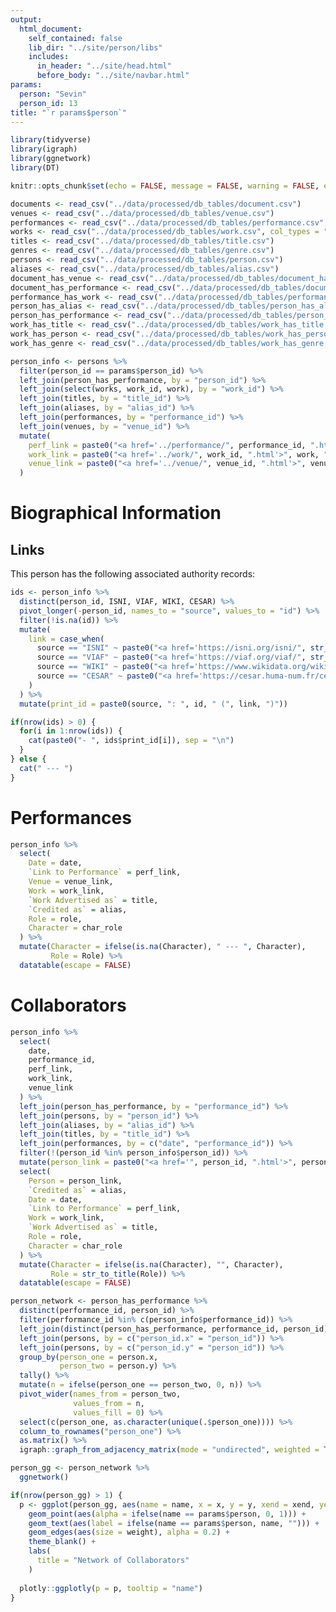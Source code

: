 ```yaml
---
output:
  html_document:
    self_contained: false
    lib_dir: "../site/person/libs"
    includes:
      in_header: "../site/head.html"
      before_body: "../site/navbar.html"
params:
  person: "Sevin"
  person_id: 13
title: "`r params$person`"
---
```


```r
library(tidyverse)
library(igraph)
library(ggnetwork)
library(DT)

knitr::opts_chunk$set(echo = FALSE, message = FALSE, warning = FALSE, error = FALSE)

documents <- read_csv("../data/processed/db_tables/document.csv")
venues <- read_csv("../data/processed/db_tables/venue.csv")
performances <- read_csv("../data/processed/db_tables/performance.csv", col_types = "cnDccccccc")
works <- read_csv("../data/processed/db_tables/work.csv", col_types = "ncccccc")
titles <- read_csv("../data/processed/db_tables/title.csv")
genres <- read_csv("../data/processed/db_tables/genre.csv")
persons <- read_csv("../data/processed/db_tables/person.csv")
aliases <- read_csv("../data/processed/db_tables/alias.csv")
document_has_venue <- read_csv("../data/processed/db_tables/document_has_venue.csv")
document_has_performance <- read_csv("../data/processed/db_tables/document_has_performance.csv")
performance_has_work <- read_csv("../data/processed/db_tables/performance_has_work.csv")
person_has_alias <- read_csv("../data/processed/db_tables/person_has_alias.csv")
person_has_performance <- read_csv("../data/processed/db_tables/person_has_performance.csv")
work_has_title <- read_csv("../data/processed/db_tables/work_has_title.csv")
work_has_person <- read_csv("../data/processed/db_tables/work_has_person.csv")
work_has_genre <- read_csv("../data/processed/db_tables/work_has_genre.csv")

```

```r
person_info <- persons %>%
  filter(person_id == params$person_id) %>%
  left_join(person_has_performance, by = "person_id") %>%
  left_join(select(works, work_id, work), by = "work_id") %>%
  left_join(titles, by = "title_id") %>%
  left_join(aliases, by = "alias_id") %>%
  left_join(performances, by = "performance_id") %>%
  left_join(venues, by = "venue_id") %>%
  mutate(
    perf_link = paste0("<a href='../performance/", performance_id, ".html'>Performance</a>"),
    work_link = paste0("<a href='../work/", work_id, ".html'>", work, "</a>"),
    venue_link = paste0("<a href='../venue/", venue_id, ".html'>", venue, "</a>")
  )

```

# Biographical Information
## Links
This person has the following associated authority records:

```r
ids <- person_info %>%
  distinct(person_id, ISNI, VIAF, WIKI, CESAR) %>%
  pivot_longer(-person_id, names_to = "source", values_to = "id") %>%
  filter(!is.na(id)) %>%
  mutate(
    link = case_when(
      source == "ISNI" ~ paste0("<a href='https://isni.org/isni/", str_remove_all(id, pattern = "\\s"), "'>link</a>"),
      source == "VIAF" ~ paste0("<a href='https://viaf.org/viaf/", str_remove_all(id, pattern = "\\s"), "'>link</a>"),
      source == "WIKI" ~ paste0("<a href='https://www.wikidata.org/wiki/", str_remove_all(id, pattern = "\\s"), "'>link</a>"),
      source == "CESAR" ~ paste0("<a href='https://cesar.huma-num.fr/cesar2/people/people.php?fct=edit&person_UOID=", str_remove_all(id, pattern = "\\s"), "'>link</a>")
    )
  ) %>%
  mutate(print_id = paste0(source, ": ", id, " (", link, ")"))

if(nrow(ids) > 0) {
  for(i in 1:nrow(ids)) {
    cat(paste0("- ", ids$print_id[i]), sep = "\n")  
  }
} else {
  cat(" --- ")
}
```


# Performances
```r
person_info %>%
  select(
    Date = date,
    `Link to Performance` = perf_link,
    Venue = venue_link,
    Work = work_link,
    `Work Advertised as` = title,
    `Credited as` = alias,
    Role = role,
    Character = char_role
  ) %>%
  mutate(Character = ifelse(is.na(Character), " --- ", Character),
         Role = Role) %>%
  datatable(escape = FALSE)
```

# Collaborators
```r
person_info %>%
  select(
    date, 
    performance_id,
    perf_link,
    work_link,
    venue_link
  ) %>%
  left_join(person_has_performance, by = "performance_id") %>%
  left_join(persons, by = "person_id") %>%
  left_join(aliases, by = "alias_id") %>%
  left_join(titles, by = "title_id") %>%
  left_join(performances, by = c("date", "performance_id")) %>%
  filter(!(person_id %in% person_info$person_id)) %>%
  mutate(person_link = paste0("<a href='", person_id, ".html'>", person, "</a>")) %>%
  select(
    Person = person_link,
    `Credited as` = alias,
    Date = date,
    `Link to Performance` = perf_link,
    Work = work_link,
    `Work Advertised as` = title,
    Role = role,
    Character = char_role
  ) %>%
  mutate(Character = ifelse(is.na(Character), "", Character),
         Role = str_to_title(Role)) %>%
  datatable(escape = FALSE)
```



```r
person_network <- person_has_performance %>%
  distinct(performance_id, person_id) %>%
  filter(performance_id %in% c(person_info$performance_id)) %>%
  left_join(distinct(person_has_performance, performance_id, person_id), by = "performance_id") %>%
  left_join(persons, by = c("person_id.x" = "person_id")) %>%
  left_join(persons, by = c("person_id.y" = "person_id")) %>%
  group_by(person_one = person.x,
           person_two = person.y) %>%
  tally() %>%
  mutate(n = ifelse(person_one == person_two, 0, n)) %>%
  pivot_wider(names_from = person_two,
              values_from = n, 
              values_fill = 0) %>%
  select(c(person_one, as.character(unique(.$person_one)))) %>%
  column_to_rownames("person_one") %>%
  as.matrix() %>%
  igraph::graph_from_adjacency_matrix(mode = "undirected", weighted = TRUE)

person_gg <- person_network %>%
  ggnetwork()

if(nrow(person_gg) > 1) {
  p <- ggplot(person_gg, aes(name = name, x = x, y = y, xend = xend, yend = yend)) +
    geom_point(aes(alpha = ifelse(name == params$person, 0, 1))) +
    geom_text(aes(label = ifelse(name == params$person, name, ""))) +
    geom_edges(aes(size = weight), alpha = 0.2) +
    theme_blank() +
    labs(
      title = "Network of Collaborators"
    )
  
  plotly::ggplotly(p = p, tooltip = "name") 
}

```